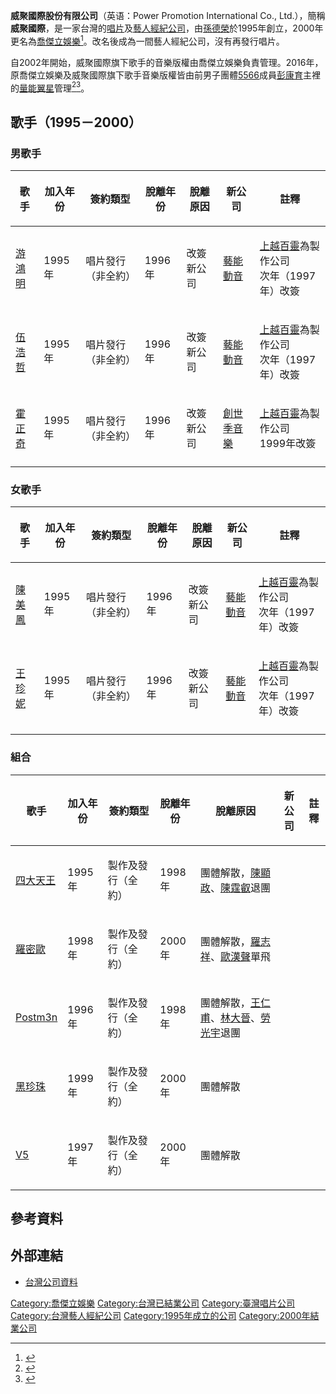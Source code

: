 {{Infobox_Company
| company_name   = 威聚國際股份有限公司
| company_name_en= Power Promotion International Co., Ltd.
| company_logo   = 
| company_type   = [[股份有限公司|股份有限公司]]
| local_code_name        = TW
| local_code        = 89487743
| company_slogan = 
| successor      = [[喬傑立娛樂|喬傑立娛樂]]
| foundation     = 1995年
| defunct        = 2000年
| location       = {{ROC-TW}}[[臺北市|臺北市]][[中山區_(臺北市)|中山區]]市民大道三段143號3樓
| area_served    = [[台灣|台灣]]
| founder        = [[孫德榮|孫德榮]]
| key_people     = 
| sales          = 
| profit         = 
| asset          = 
| market_value   = 
| num_employees  = 
| industry       = 錄影節目帶製作發行業
| products       = 唱片公司、藝人經紀公司
| revenue        = 
| capital        = [[新台幣|新台幣]]30,000,000元
| parent         = 
| subsid         = 
| homepage       = 
}}
'''威聚國際股份有限公司'''（英语：Power Promotion International Co., Ltd.），簡稱'''威聚國際'''，是一家台灣的[[音樂專輯|唱片]]及[[藝人|藝人]][[經紀公司|經紀公司]]，由[[孫德榮|孫德榮]]於1995年創立，2000年更名為[[喬傑立娛樂|喬傑立娛樂]]<ref>{{cite web |url=https://star.ettoday.net/news/581187 |title=孫德榮號稱「明星推手」　張雨生、梁朝偉都被他捧紅！ |publisher=ETtoday星光雲 |date= |accessdate=2015-10-17 |archive-date=2019-09-17 |archive-url=https://web.archive.org/web/20190917144726/https://star.ettoday.net/news/581187 |dead-url=no }}</ref>。改名後成為一間藝人經紀公司，沒有再發行唱片。

自2002年開始，威聚國際旗下歌手的音樂版權由喬傑立娛樂負責管理。2016年，原喬傑立娛樂及威聚國際旗下歌手音樂版權皆由前男子團體[[5566|5566]]成員[[彭康育|彭康育]]主裡的[[量能翼星|量能翼星]]管理<ref>{{cite web|url=http://www.chinatimes.com/newspapers/20140411000671-260112|title=5566開唱卡關 小刀撇被拗買喬傑立|publisher=中國時報|date=|accessdate=2014-04-11|archive-date=2019-12-04|archive-url=https://web.archive.org/web/20191204193111/https://www.chinatimes.com/newspapers/20140411000671-260112|dead-url=no}}</ref><ref>{{cite web|url=http://www.chinatimes.com/newspapers/20160415000727-260112|title=孫德榮數千萬版權交棒小刀 零戀情吳政迪二見林羿禎話變多|publisher=中國時報|date=|accessdate=2016-04-15|archive-date=2020-09-19|archive-url=https://web.archive.org/web/20200919100645/https://www.chinatimes.com/newspapers/20160415000727-260112|dead-url=no}}</ref>。

== 歌手（1995－2000）==
=== 男歌手 ===
{| class="wikitable + sortable" align ="center" 
|- 
! 歌手
! 加入年份
! 簽約類型
! 脫離年份
! 脫離原因
! 新公司
! 註釋
|-
|[[游鴻明|游鴻明]]
|1995年
|唱片發行（非全約） 
|1996年
|改簽新公司
|[[藝能動音|藝能動音]]
|[[上越百靈|上越百靈]]為製作公司<br>次年（1997年）改簽
|-
|[[伍浩哲|伍浩哲]]
|1995年
|唱片發行（非全約） 
|1996年
|改簽新公司
|[[藝能動音|藝能動音]]
|[[上越百靈|上越百靈]]為製作公司<br>次年（1997年）改簽
|-
|[[霍正奇|霍正奇]]
|1995年
|唱片發行（非全約） 
|1996年
|改簽新公司
|[[創世季音樂|創世季音樂]]
|[[上越百靈|上越百靈]]為製作公司<br>1999年改簽
|-
|}

=== 女歌手 ===
{| class="wikitable + sortable" align ="center" 
|-
! 歌手
! 加入年份
! 簽約類型
! 脫離年份
! 脫離原因
! 新公司
! 註釋
|-
|[[陳美鳳_(台灣)|陳美鳳]]
|1995年
|唱片發行（非全約） 
|1996年
|改簽新公司
|[[藝能動音|藝能動音]]
|[[上越百靈|上越百靈]]為製作公司<br>次年（1997年）改簽
|-
|[[王珍妮|王珍妮]]
|1995年
|唱片發行（非全約） 
|1996年
|改簽新公司
|[[藝能動音|藝能動音]]
|[[上越百靈|上越百靈]]為製作公司<br>次年（1997年）改簽
|-
|}

=== 組合 ===
{| class="wikitable + sortable" align ="center" 
|-
! 歌手
! 加入年份
! 簽約類型
! 脫離年份
! 脫離原因
! 新公司
! 註釋
|-
|[[四大天王_(團體)|四大天王]]
|1995年
|製作及發行（全約）
|1998年
|團體解散，[[陳顯政|陳顯政]]、[[陳霆叡|陳霆叡]]退團
|
|
|-
|[[羅密歐_(團體)|羅密歐]]
|1998年
|製作及發行（全約） 
|2000年
|團體解散，[[羅志祥|羅志祥]]、[[歐漢聲|歐漢聲]]單飛
|
|
|-
|[[Postm3n|Postm3n]]
|1996年
|製作及發行（全約）
|1998年
|團體解散，[[王仁甫|王仁甫]]、[[林大晉|林大晉]]、[[勞光宇|勞光宇]]退團
|
|
|-
|[[黑珍珠_(團體)|黑珍珠]]
|1999年
|製作及發行（全約）
|2000年
|團體解散
|
|
|-
|[[V5|V5]]
|1997年
|製作及發行（全約）
|2000年
|團體解散
|
|
|}

==參考資料==
{{reflist}}

== 外部連結 ==
*[https://company.g0v.ronny.tw/id/89487743 台灣公司資料] {{Wayback|url=https://company.g0v.ronny.tw/id/89487743 |date=20220522152732 }}

{{台灣唱片公司}}

[[Category:喬傑立娛樂|Category:喬傑立娛樂]]
[[Category:台灣已結業公司|Category:台灣已結業公司]]
[[Category:臺灣唱片公司|Category:臺灣唱片公司]]
[[Category:台灣藝人經紀公司|Category:台灣藝人經紀公司]]
[[Category:1995年成立的公司|Category:1995年成立的公司]]
[[Category:2000年結業公司|Category:2000年結業公司]]